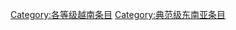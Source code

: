 {{Articles by Quality|topic=越南|project=越南|format=toc}}

{{emptycat}}

[[Category:各等级越南条目|Category:各等级越南条目]]
[[Category:典范级东南亚条目|Category:典范级东南亚条目]]